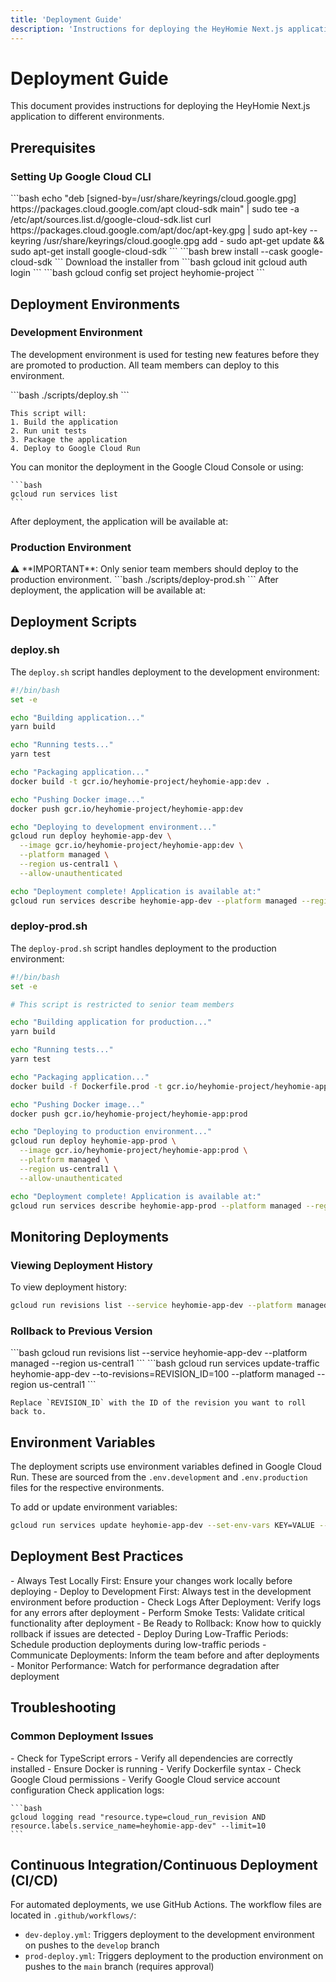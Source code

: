 ```yaml
---
title: 'Deployment Guide'
description: 'Instructions for deploying the HeyHomie Next.js application to different environments'
---
```


# Deployment Guide

This document provides instructions for deploying the HeyHomie Next.js application to different environments.

## Prerequisites

### Setting Up Google Cloud CLI

<Steps>
  <Step title="Install Google Cloud CLI">
    <Tabs>
      <Tab title="Debian/Ubuntu">
        ```bash
        echo "deb [signed-by=/usr/share/keyrings/cloud.google.gpg] https://packages.cloud.google.com/apt cloud-sdk main" | sudo tee -a /etc/apt/sources.list.d/google-cloud-sdk.list
        curl https://packages.cloud.google.com/apt/doc/apt-key.gpg | sudo apt-key --keyring /usr/share/keyrings/cloud.google.gpg add -
        sudo apt-get update && sudo apt-get install google-cloud-sdk
        ```
      </Tab>
      <Tab title="macOS">
        ```bash
        brew install --cask google-cloud-sdk
        ```
      </Tab>
      <Tab title="Windows">
        Download the installer from <https://cloud.google.com/sdk/docs/install#windows>
      </Tab>
    </Tabs>
  </Step>

  <Step title="Initialize and Log In">
    ```bash
    gcloud init
    gcloud auth login
    ```
  </Step>

  <Step title="Set Project">
    ```bash
    gcloud config set project heyhomie-project
    ```
  </Step>
</Steps>

## Deployment Environments

### Development Environment

The development environment is used for testing new features before they are promoted to production. All team members can deploy to this environment.

<Steps>
  <Step title="Deploy to Development">
    ```bash
    ./scripts/deploy.sh
    ```

    This script will:
    1. Build the application
    2. Run unit tests
    3. Package the application
    4. Deploy to Google Cloud Run
  </Step>

  <Step title="Monitor Deployment">
    You can monitor the deployment in the Google Cloud Console or using:

    ```bash
    gcloud run services list
    ```
  </Step>

  <Step title="Access the Application">
    After deployment, the application will be available at: <https://dev.heyhomie.app>
  </Step>
</Steps>

### Production Environment

<Warning>
  ⚠️ **IMPORTANT**: Only senior team members should deploy to the production environment.
</Warning>

<Steps>
  <Step title="Deploy to Production">
    ```bash
    ./scripts/deploy-prod.sh
    ```
  </Step>

  <Step title="Verify Deployment">
    After deployment, the application will be available at: <https://app.heyhomie.com>
  </Step>
</Steps>

## Deployment Scripts

### deploy.sh

The `deploy.sh` script handles deployment to the development environment:

```bash
#!/bin/bash
set -e

echo "Building application..."
yarn build

echo "Running tests..."
yarn test

echo "Packaging application..."
docker build -t gcr.io/heyhomie-project/heyhomie-app:dev .

echo "Pushing Docker image..."
docker push gcr.io/heyhomie-project/heyhomie-app:dev

echo "Deploying to development environment..."
gcloud run deploy heyhomie-app-dev \
  --image gcr.io/heyhomie-project/heyhomie-app:dev \
  --platform managed \
  --region us-central1 \
  --allow-unauthenticated

echo "Deployment complete! Application is available at:"
gcloud run services describe heyhomie-app-dev --platform managed --region us-central1 --format='value(status.url)'
```

### deploy-prod.sh

The `deploy-prod.sh` script handles deployment to the production environment:

```bash
#!/bin/bash
set -e

# This script is restricted to senior team members

echo "Building application for production..."
yarn build

echo "Running tests..."
yarn test

echo "Packaging application..."
docker build -f Dockerfile.prod -t gcr.io/heyhomie-project/heyhomie-app:prod .

echo "Pushing Docker image..."
docker push gcr.io/heyhomie-project/heyhomie-app:prod

echo "Deploying to production environment..."
gcloud run deploy heyhomie-app-prod \
  --image gcr.io/heyhomie-project/heyhomie-app:prod \
  --platform managed \
  --region us-central1 \
  --allow-unauthenticated

echo "Deployment complete! Application is available at:"
gcloud run services describe heyhomie-app-prod --platform managed --region us-central1 --format='value(status.url)'
```

## Monitoring Deployments

### Viewing Deployment History

To view deployment history:

```bash
gcloud run revisions list --service heyhomie-app-dev --platform managed --region us-central1
```

### Rollback to Previous Version

<Steps>
  <Step title="Identify the Revision to Roll Back To">
    ```bash
    gcloud run revisions list --service heyhomie-app-dev --platform managed --region us-central1
    ```
  </Step>

  <Step title="Perform the Rollback">
    ```bash
    gcloud run services update-traffic heyhomie-app-dev --to-revisions=REVISION_ID=100 --platform managed --region us-central1
    ```

    Replace `REVISION_ID` with the ID of the revision you want to roll back to.
  </Step>
</Steps>

## Environment Variables

The deployment scripts use environment variables defined in Google Cloud Run. These are sourced from the `.env.development` and `.env.production` files for the respective environments.

To add or update environment variables:

```bash
gcloud run services update heyhomie-app-dev --set-env-vars KEY=VALUE --platform managed --region us-central1
```

## Deployment Best Practices

<Checklist>
  - Always Test Locally First: Ensure your changes work locally before deploying
  - Deploy to Development First: Always test in the development environment before production
  - Check Logs After Deployment: Verify logs for any errors after deployment
  - Perform Smoke Tests: Validate critical functionality after deployment
  - Be Ready to Rollback: Know how to quickly rollback if issues are detected
  - Deploy During Low-Traffic Periods: Schedule production deployments during low-traffic periods
  - Communicate Deployments: Inform the team before and after deployments
  - Monitor Performance: Watch for performance degradation after deployment
</Checklist>

## Troubleshooting

### Common Deployment Issues

<AccordionGroup>
  <Accordion icon="code" title="Build Failures">
    - Check for TypeScript errors
    - Verify all dependencies are correctly installed
  </Accordion>

  <Accordion icon="docker" title="Docker Build Issues">
    - Ensure Docker is running
    - Verify Dockerfile syntax
  </Accordion>

  <Accordion icon="server" title="Deployment Failures">
    - Check Google Cloud permissions
    - Verify Google Cloud service account configuration
  </Accordion>

  <Accordion icon="bug" title="Post-Deployment Issues">
    Check application logs:

    ```bash
    gcloud logging read "resource.type=cloud_run_revision AND resource.labels.service_name=heyhomie-app-dev" --limit=10
    ```
  </Accordion>
</AccordionGroup>

## Continuous Integration/Continuous Deployment (CI/CD)

For automated deployments, we use GitHub Actions. The workflow files are located in `.github/workflows/`:

- `dev-deploy.yml`: Triggers deployment to the development environment on pushes to the `develop` branch
- `prod-deploy.yml`: Triggers deployment to the production environment on pushes to the `main` branch (requires approval) 